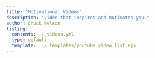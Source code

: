 ```yaml
---
title: "Motivational Videos"
description: "Video that inspires and motivates you."
author: Chuck Nelson
listing:
  contents: ./_videos.yml
  type: default
  template: ../_templates/youtube_video_list.ejs
---
```



